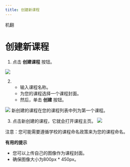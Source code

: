 ```yaml
--- 
title: 创建新课程 
--- 
```



机翻
# 创建新课程 

 1. 点击 **创建课程** 按钮。 
 
 ![]( /img/ulearning/teacher/prepare01.png) 
 
 2. - 输入课程名称。 
    - 为您的课程选择一个课程封面。 
    - 然后，单击 **创建** 按钮。 
 
 ![]( /img/ulearning/teacher/prepare02.png) 
 新创建的课程在您的课程列表中列为第一个课程。 
 
 3. 点击新创建的课程，它就会打开课程主页。 
 ![]( /img/ulearning/teacher/prepare03.png) 
 
 <Callout type="info" emoji="💡">
   注意：您可能需要遵循学校的课程命名政策来为您的课程命名。 
</Callout>

 
 **有用的提示** 
 - 您可以上传自己的图像作为课程封面。 
 - 确保图像大小为800px * 450px。


